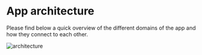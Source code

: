 # App architecture

Please find below a quick overview of the different domains of the app and how
they connect to each other.

![architecture](/img/architecture.svg)

